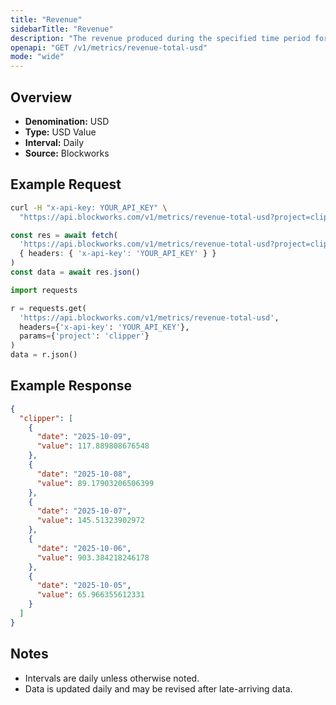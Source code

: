 ```yaml
---
title: "Revenue"
sidebarTitle: "Revenue"
description: "The revenue produced during the specified time period for given project."
openapi: "GET /v1/metrics/revenue-total-usd"
mode: "wide"
---
```


## Overview

- **Denomination:** USD
- **Type:** USD Value
- **Interval:** Daily
- **Source:** Blockworks

## Example Request

<CodeGroup>

```bash cURL
curl -H "x-api-key: YOUR_API_KEY" \
  "https://api.blockworks.com/v1/metrics/revenue-total-usd?project=clipper"
```

```typescript TypeScript
const res = await fetch(
  'https://api.blockworks.com/v1/metrics/revenue-total-usd?project=clipper',
  { headers: { 'x-api-key': 'YOUR_API_KEY' } }
)
const data = await res.json()
```

```python Python
import requests

r = requests.get(
  'https://api.blockworks.com/v1/metrics/revenue-total-usd',
  headers={'x-api-key': 'YOUR_API_KEY'},
  params={'project': 'clipper'}
)
data = r.json()
```

</CodeGroup>

## Example Response

```json
{
  "clipper": [
    {
      "date": "2025-10-09",
      "value": 117.889808676548
    },
    {
      "date": "2025-10-08",
      "value": 89.17903206506399
    },
    {
      "date": "2025-10-07",
      "value": 145.51323902972
    },
    {
      "date": "2025-10-06",
      "value": 903.384218246178
    },
    {
      "date": "2025-10-05",
      "value": 65.966355612331
    }
  ]
}
```

## Notes
- Intervals are daily unless otherwise noted.
- Data is updated daily and may be revised after late-arriving data.